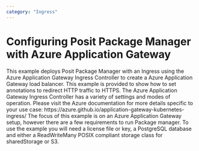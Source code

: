 ```yaml
---
category: "Ingress"
---
```


# Configuring Posit Package Manager with Azure Application Gateway

This example deploys Posit Package Manager with an Ingress using the
Azure Application Gateway Ingress Controller to create a
Azure Application Gateway load balancer.
This example is provided to show how to set annotations to redirect HTTP
traffic to HTTPS.
The Azure Application Gateway Ingress Controller has a variety of settings 
and modes of operation. Please visit the Azure documentation for more details
specific to your use case:
https://azure.github.io/application-gateway-kubernetes-ingress/
The focus of this example is on an Azure Application Gateway setup,
however there are a few requirements to run Package manager.
To use the example you will need a license file or key,
a PostgreSQL database and either a ReadWriteMany
POSIX compliant storage class for sharedStorage or S3.


```.yaml
```
